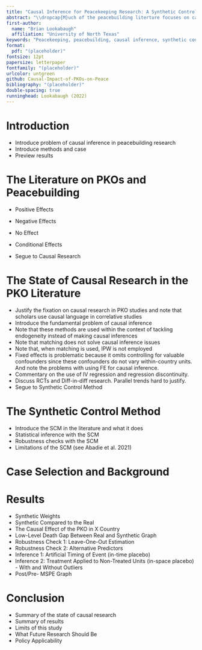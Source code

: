 ```yaml
---
title: "Causal Inference for Peacekeeping Research: A Synthetic Control Approach"
abstract: "\\dropcap{M}uch of the peacebuilding literture focuses on causal relationships but neglects causal methods. In many instances, talk of 'correlation' and 'association' is insufficient with the avaliability of contemporary causal inference methods. This study furthers the study of peacebuilding by analyzing the impact of a U.N. peacekeeping operation (PKO) in X. Introducing the synthetic control method to the peacekeeping literature, I find X. Given the causal effect demonstrated by this study, the results from this analysis offer important insights for policymakers."
first-author:
  name: "Brian Lookabaugh"
  affiliation: "University of North Texas"
keywords: "Peacekeeping, peacebuilding, causal inference, synthetic control method"
format: 
  pdf: "(placeholder)"
fontsize: 12pt
papersize: letterpaper
fontfamily: "(placeholder)"
urlcolor: untgreen
github: Causal-Impact-of-PKOs-on-Peace
bibliography: "(placeholder)"
double-spacing: true
runninghead: Lookabaugh (2022)
---
```


# Introduction

-   Introduce problem of causal inference in peacebuilding research
-   Introduce methods and case
-   Preview results

# The Literature on PKOs and Peacebuilding

-   Positive Effects

-   Negative Effects

-   No Effect

-   Conditional Effects

-   Segue to Causal Research

# The State of Causal Research in the PKO Literature

-   Justify the fixation on causal research in PKO studies and note that scholars use causal language in correlative studies
-   Introduce the fundamental problem of causal inference
-   Note that these methods are used within the context of tackling endogeneity instead of making causal inferences
-   Note that matching does not solve causal inference issues
-   Note that, when matching is used, IPW is not employed
-   Fixed effects is problematic because it omits controlling for valuable confounders since these confounders do not vary within-country units. And note the problems with using FE for causal inference.
-   Commentary on the use of IV regression and regression discontinuity.
-   Discuss RCTs and Diff-in-diff research. Parallel trends hard to justify.
-   Segue to Synthetic Control Method

# The Synthetic Control Method

-   Introduce the SCM in the literature and what it does
-   Statistical inference with the SCM
-   Robustness checks with the SCM
-   Limitations of the SCM (see Abadie et al. 2021)

# Case Selection and Background

# Results

-   Synthetic Weights
-   Synthetic Compared to the Real
-   The Causal Effect of the PKO in X Country
-   Low-Level Death Gap Between Real and Synthetic Graph
-   Robustness Check 1: Leave-One-Out Estimation
-   Robustness Check 2: Alternative Predictors
-   Inference 1: Artificial Timing of Event (in-time placebo)
-   Inference 2: Treatment Applied to Non-Treated Units (in-space placebo) - With and Without Outliers
-   Post/Pre- MSPE Graph

# Conclusion

-   Summary of the state of causal research
-   Summary of results
-   Limits of this study
-   What Future Research Should Be
-   Policy Applicability
